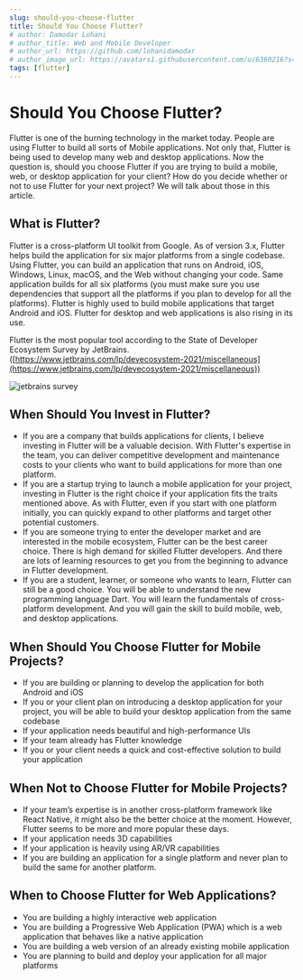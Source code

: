 ```yaml
---
slug: should-you-choose-flutter
title: Should You Choose Flutter?
# author: Damodar Lohani
# author_title: Web and Mobile Developer
# author_url: https://github.com/lohanidamodar
# author_image_url: https://avatars1.githubusercontent.com/u/6360216?s=460&u=ccf757cc3aece5b674460c4909b4a77e1d5b6a19&v=4
tags: [flutter]
---
```


# Should You Choose Flutter?

Flutter is one of the burning technology in the market today. People are using Flutter to build all sorts of Mobile applications. Not only that, Flutter is being used to develop many web and desktop applications. Now the question is, should you choose Flutter if you are trying to build a mobile, web, or desktop application for your client? How do you decide whether or not to use Flutter for your next project? We will talk about those in this article.

<!-- truncate -->

## What is Flutter?

Flutter is a cross-platform UI toolkit from Google. As of version 3.x, Flutter helps build the application for six major platforms from a single codebase. Using Flutter, you can build an application that runs on Android, iOS, Windows, Linux, macOS, and the Web without changing your code. Same application builds for all six platforms (you must make sure you use dependencies that support all the platforms if you plan to develop for all the platforms). Flutter is highly used to build mobile applications that target Android and iOS. Flutter for desktop and web applications is also rising in its use.

Flutter is the most popular tool according to the State of Developer Ecosystem Survey by JetBrains. ([https://www.jetbrains.com/lp/devecosystem-2021/miscellaneous](https://www.jetbrains.com/lp/devecosystem-2021/miscellaneous))

![jetbrains survey](images/jetbrains-survey.png)

## When Should You Invest in Flutter?

- If you are a company that builds applications for clients, I believe investing in Flutter will be a valuable decision. With Flutter's expertise in the team, you can deliver competitive development and maintenance costs to your clients who want to build applications for more than one platform.
- If you are a startup trying to launch a mobile application for your project, investing in Flutter is the right choice if your application fits the traits mentioned above. As with Flutter, even if you start with one platform initially, you can quickly expand to other platforms and target other potential customers.
- If you are someone trying to enter the developer market and are interested in the mobile ecosystem, Flutter can be the best career choice. There is high demand for skilled Flutter developers. And there are lots of learning resources to get you from the beginning to advance in Flutter development.
- If you are a student, learner, or someone who wants to learn, Flutter can still be a good choice. You will be able to understand the new programming language Dart. You will learn the fundamentals of cross-platform development. And you will gain the skill to build mobile, web, and desktop applications.

## When Should You Choose Flutter for Mobile Projects?

- If you are building or planning to develop the application for both Android and iOS
- If you or your client plan on introducing a desktop application for your project, you will be able to build your desktop application from the same codebase
- If your application needs beautiful and high-performance UIs
- If your team already has Flutter knowledge
- If you or your client needs a quick and cost-effective solution to build your application

## When Not to Choose Flutter for Mobile Projects?

- If your team’s expertise is in another cross-platform framework like React Native, it might also be the better choice at the moment. However, Flutter seems to be more and more popular these days.
- If your application needs 3D capabilities
- If your application is heavily using AR/VR capabilities
- If you are building an application for a single platform and never plan to build the same for another platform.

## When to Choose Flutter for Web Applications?

- You are building a highly interactive web application
- You are building a Progressive Web Application (PWA) which is a web application that behaves like a native application
- You are building a web version of an already existing mobile application
- You are planning to build and deploy your application for all major platforms
